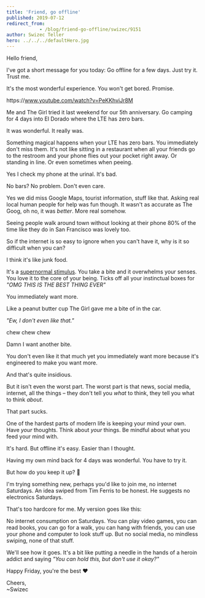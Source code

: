 ```yaml
---
title: 'Friend, go offline'
published: 2019-07-12
redirect_from: 
            - /blog/friend-go-offline/swizec/9151
author: Swizec Teller
hero: ../../../defaultHero.jpg
---
```

Hello friend,





I've got a short message for you today: Go offline for a few days. Just try it. Trust me.



It's the most wonderful experience. You won't get bored. Promise.



https&#x3A;//www.youtube.com/watch?v=PeKKhviJr8M



Me and The Girl tried it last weekend for our 5th anniversary. Go camping for 4 days into El Dorado where the LTE has zero bars.



It was wonderful. It really was.



Something magical happens when your LTE has zero bars. You immediately don't miss them. It's not like sitting in a restaurant when all your friends go to the restroom and your phone flies out your pocket right away. Or standing in line. Or even sometimes when peeing.



Yes I check my phone at the urinal. It's bad.



No bars? No problem. Don't even care.



Yes we did miss Google Maps, tourist information, stuff like that. Asking real local human people for help was fun though. It wasn't as accurate as The Goog, oh no, it was _better_. More real somehow.



Seeing people walk around town without looking at their phone 80% of the time like they do in San Francisco was lovely too.



So if the internet is so easy to ignore when you can't have it, why is it so difficult when you can?



I think it's like junk food.



It's a [supernormal stimulus](https://en.wikipedia.org/wiki/Supernormal_stimulus). You take a bite and it overwhelms your senses. You love it to the core of your being. Ticks off all your instinctual boxes for _"OMG THIS IS THE BEST THING EVER"_



You immediately want more.



Like a peanut butter cup The Girl gave me a bite of in the car.



_"Ew, I don't even like that."_



chew chew chew



Damn I want another bite.



You don't even like it that much yet you immediately want more because it's engineered to make you want more.



And that's quite insidious.



But it isn't even the worst part. The worst part is that news, social media, internet, all the things – they don't tell you _what_ to think, they tell you what to think _about_.



That part sucks.



One of the hardest parts of modern life is keeping your mind your own. Have _your_ thoughts. Think about _your_ things. Be mindful about what you feed your mind with.



It's hard. But offline it's easy. Easier than I thought.



Having my own mind back for 4 days was wonderful. You have to try it.



But how do you keep it up? 🤨



I'm trying something new, perhaps you'd like to join me, no internet Saturdays. An idea swiped from Tim Ferris to be honest. He suggests no electronics Saturdays.



That's too hardcore for me. My version goes like this:



No internet consumption on Saturdays. You can play video games, you can read books, you can go for a walk, you can hang with friends, you can use your phone and computer to look stuff up. But no social media, no mindless swiping, none of that stuff.



We'll see how it goes. It's a bit like putting a needle in the hands of a heroin addict and saying _"You can hold this, but don't use it okay?"_



Happy Friday, you're the best ❤️



Cheers,  
~Swizec